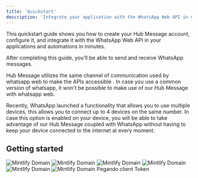 ```yaml
---
title: 'Quickstart'
description: 'Integrate your application with the WhatsApp Web API in minutes'
---
```


This quickstart guide shows you how to create your Hub Message account, configure it, and integrate it with the WhatsApp Web API in your applications and automations in minutes.

After completing this guide, you’ll be able to send and receive WhatsApp messages.

<Note>
  Hub Message utilizes the same channel of communication used by whatsapp web to make the APIs accessible . In case you use a common version of whatsapp, it won't be possible to make use of our Hub Message with whatsapp web.

  Recently, WhatsApp launched a functionality that allows you to use multiple devices, this allows you to connect up to 4 devices on the same number. In case this option is enabled on your device, you will be able to take advantage of our Hub Message coupled with WhatsApp without having to keep your device connected to the internet at every moment.
</Note>

## Getting started
<Steps>
  <Step title="Creating your account">
    <Frame>
      <img src="/images/quickstart/createaccount-light.png" alt="Mintlify Domain" className="block dark:hidden" />
      <img src="/images/quickstart/createaccount-dark.png" alt="Mintlify Domain" className="hidden dark:block" />
    </Frame>
  </Step>
  <Step title="Creating your Instance">
    <Frame>
      <img src="/images/quickstart/createaccount-light.png" alt="Mintlify Domain" className="block dark:hidden" />
      <img src="/images/quickstart/createaccount-dark.png" alt="Mintlify Domain" className="hidden dark:block" />
    </Frame>
  </Step>
  <Step title="Getting your InstanceID and InstanceToken">
    <Frame>
      <img src="/images/quickstart/createaccount-light.png" alt="Mintlify Domain" className="block dark:hidden" />
      <img src="/images/quickstart/createaccount-dark.png" alt="Mintlify Domain" className="hidden dark:block" />
    </Frame>
  </Step>
  <Step title="Getting your <b>client_Token</b> ">
    Pegando client Token 
  </Step>
</Steps>

